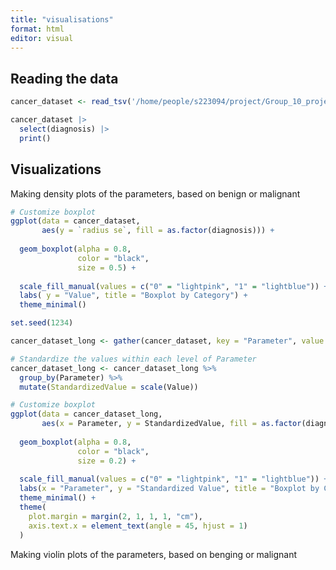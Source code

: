 ```yaml
---
title: "visualisations"
format: html
editor: visual
---
```


## Reading the data

```r
cancer_dataset <- read_tsv('/home/people/s223094/project/Group_10_project/data/02_dat_clean.tsv')

cancer_dataset |>
  select(diagnosis) |>
  print()
```

## Visualizations

Making density plots of the parameters, based on benign or malignant

```r
# Customize boxplot
ggplot(data = cancer_dataset, 
       aes(y = `radius se`, fill = as.factor(diagnosis))) +
  
  geom_boxplot(alpha = 0.8, 
               color = "black", 
               size = 0.5) +
  
  scale_fill_manual(values = c("0" = "lightpink", "1" = "lightblue")) +
  labs( y = "Value", title = "Boxplot by Category") +
  theme_minimal() 
```

```r
set.seed(1234)

cancer_dataset_long <- gather(cancer_dataset, key = "Parameter", value = "Value", `radius se`, `texture se`, `perimeter se`, `area se`, `smoothness se`, `concavity se`, `concave points se`, `symmetry se`, `fractal dimension se`, `compactness se`)

# Standardize the values within each level of Parameter
cancer_dataset_long <- cancer_dataset_long %>%
  group_by(Parameter) %>%
  mutate(StandardizedValue = scale(Value))

# Customize boxplot
ggplot(data = cancer_dataset_long, 
       aes(x = Parameter, y = StandardizedValue, fill = as.factor(diagnosis))) +
  
  geom_boxplot(alpha = 0.8, 
               color = "black", 
               size = 0.2) +
  
  scale_fill_manual(values = c("0" = "lightpink", "1" = "lightblue")) +
  labs(x = "Parameter", y = "Standardized Value", title = "Boxplot by Category") +
  theme_minimal() +
  theme(
    plot.margin = margin(2, 1, 1, 1, "cm"),
    axis.text.x = element_text(angle = 45, hjust = 1)
  )


```

Making violin plots of the parameters, based on benging or malignant

```r

```
